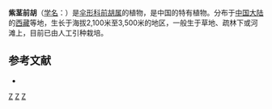 {{NoteTA|G1=LS}}
{{Speciesbox 
| genus = Peucedanum
| species = violaceum
| authority = Shan et Sheh
}}
'''紫茎前胡'''（[[学名|学名]]：{{lang|la|''Peucedanum violaceum''}}）是[[伞形科|伞形科]][[前胡属|前胡属]]的植物，是中国的特有植物。分布于[[中国大陆|中国大陆]]的[[西藏|西藏]]等地，生长于海拔2,100米至3,500米的地区，一般生于草地、疏林下或河滩上，目前已由人工引种栽培。

== 参考文献 ==
<div class="references-small">
* {{cite web| url =http://www.bioinfo.cn/db05/KmzwSpecies.php?action=view&id=23074| title =紫茎前胡| work =《中国高等植物数据库全库》| publisher =中国科学院微生物研究所| author =昆明植物研究所| accessdate =2009-02-25| archive-date =2016-03-05| archive-url =https://web.archive.org/web/20160305045721/http://www.bioinfo.cn/db05/KmzwSpecies.php?action=view&id=23074| dead-url =yes}}
</div>
{{Taxonbar}}

[[Category:前胡属|Z]]
[[Category:中國特有植物|Z]]
[[Category:西藏植物|Z]]
